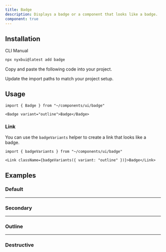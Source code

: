 ```yaml
---
title: Badge
description: Displays a badge or a component that looks like a badge.
component: true
---
```


<ComponentPreview name="badge-demo" description="A badge" styleSwitch={true} button="copy" />

## Installation

<Tabs defaultValue="cli">

<TabsList>
  <TabsTrigger value="cli">CLI</TabsTrigger>
  <TabsTrigger value="manual">Manual</TabsTrigger>
</TabsList>
<TabsContent value="cli">

```bash
npx nyxbui@latest add badge
```

</TabsContent>

<TabsContent value="manual">

<Steps>

<Step>Copy and paste the following code into your project.</Step>

<ComponentSource name="badge" />

<Step>Update the import paths to match your project setup.</Step>

</Steps>

</TabsContent>

</Tabs>

## Usage

```tsx
import { Badge } from "~/components/ui/badge"
```

```tsx
<Badge variant="outline">Badge</Badge>
```

### Link

You can use the `badgeVariants` helper to create a link that looks like a badge.

```tsx
import { badgeVariants } from "~/components/ui/badge"
```

```tsx
<Link className={badgeVariants({ variant: "outline" })}>Badge</Link>
```

## Examples

### Default

<ComponentPreview name="badge-demo" description="A badge" styleSwitch={true} button="copy" />

---

### Secondary

<ComponentPreview
  name="badge-secondary"
  description="A badge using secondary as variant."
  styleSwitch={true} 
  button="copy"
/>

---

### Outline

<ComponentPreview
  name="badge-outline"
  description="A badge using outline as variant."
  styleSwitch={true} 
  button="copy"
/>

---

### Destructive

<ComponentPreview name="badge-destructive" description="A destructive badge." styleSwitch={true} button="copy" />
